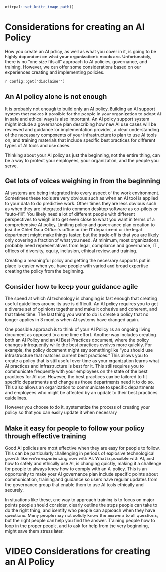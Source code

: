 ```r
ottrpal::set_knitr_image_path()
```

# Considerations for creating an AI Policy

How you create an AI policy, as well as what you cover in it, is going to be highly dependent on what your organization's needs are. Unfortunately, there is no "one size fits all" approach to AI policies, governance, and training. However, we can offer some considerations based on our experiences creating and implementing policies.

<div class = disclaimer>
`r config::get("disclaimer")`
</div>

## An AI policy alone is not enough

It is probably not enough to build only an AI policy. Building an AI support system that makes it possible for the people in your organization to adopt AI in safe and ethical ways is also important. An AI policy support system might include a governance plan describing how new AI use cases will be reviewed and guidance for implementation provided, a clear understanding of the necessary components of your infrastructure to plan to use AI tools on, and training materials that include specific best practices for different types of AI tools and use cases.

Thinking about your AI policy as just the beginning, not the entire thing, can be a way to protect your employees, your organization, and the people you serve.


## Get lots of voices weighing in from the beginning

AI systems are being integrated into every aspect of the work environment.  Sometimes these tools are very obvious such as when an AI tool is applied to your data to do predictive work. Other times they are less obvious such as when they are integrated into common desktop software as co-pilots or “auto-fill”. You likely need a lot of different people with different perspectives to weigh in to get even close to what you want in terms of a comprehensive AI policy. Limiting policy and governance plan creation to just the Chief Data Officer’s office or the IT department or the legal department might make things faster, but the trade-off is that you are likely only covering a fraction of what you need. At minimum, most organizations probably need representatives from legal, compliance and governance, IT , offices of diversity, equity, inclusion, ethical review, and training. 

Creating a meaningful policy and getting the necessary supports put in place is easier when you have people with varied and broad expertise creating the policy from the beginning.

## Consider how to keep your guidance agile

The speed at which AI technology is changing is fast enough that creating useful guidelines around its use is difficult. An AI policy requires you to get a diverse set of opinions together and make it cohesive and coherent, and that takes time. The last thing you want to do is create a policy that no longer applies in 3 months when AI systems have changed again.

One possible approach is to think of your AI Policy as an ongoing living document as opposed to a one time effort. Another way includes creating both an AI Policy and an AI Best Practices document, where the policy changes infrequently while the best practices evolves more quickly. For example, the policy document might say something like “you should use infrastructure that matches current best practices.” This allows you to create a policy that is still useful over time as your organization learns what AI practices and infrastructure is best for it. This still requires you to communicate frequently with your employees on the state of the best practices for AI use. However, the best practices can be tailored to fit specific departments and change as those departments need it to do so. This also allows an organization to communicate to specific departments and employees who might be affected by an update to their best practices guidelines.

However you choose to do it, systematize the process of creating your policy so that you can easily update it when necessary

## Make it easy for people to follow your policy through effective training

Good AI policies are most effective when they are easy for people to follow. This can be particularly challenging in periods of explosive technological growth like we’re experiencing now with AI. What is possible with AI, and how to safely and ethically use AI, is changing quickly, making it a challenge for people to always know how to comply with an AI policy. This is an opportunity to make your AI governance plan include specific points about communication, training and guidance so users have regular updates from the governance group that enable them to use AI tools ethically and securely. 

In situations like these, one way to approach training is to focus on major points people should consider, clearly outline the steps people can take to do the right thing, and identify who people can approach when they have questions. Many people may not solidly know the answers to all questions, but the right people can help you find the answer. Training people how to loop in the proper people, and to ask for help from the very beginning, might save them stress later.


# VIDEO Considerations for creating an AI Policy
